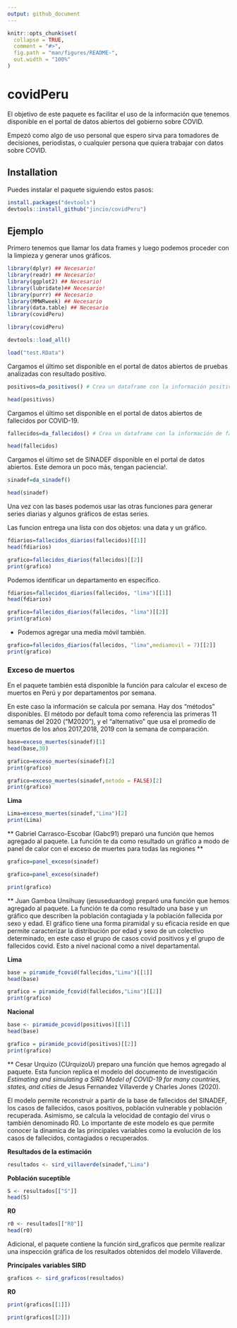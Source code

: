 ```yaml
---
output: github_document
---
```


<!-- README.md is generated from README.Rmd. Please edit that file -->

```r
knitr::opts_chunk$set(
  collapse = TRUE,
  comment = "#>",
  fig.path = "man/figures/README-",
  out.width = "100%"
)
```

# covidPeru

<!-- badges: start -->
<!-- badges: end -->

El objetivo de este paquete es facilitar el uso de la información que tenemos disponible en el portal de datos abiertos del gobierno sobre COVID. 

Empezó como algo de uso personal que espero sirva para tomadores de decisiones, periodistas, o cualquier persona que quiera trabajar con datos sobre COVID.

## Installation

Puedes instalar el paquete siguiendo estos pasos:

``` r
install.packages("devtools")
devtools::install_github("jincio/covidPeru")
```

## Ejemplo

Primero tenemos que llamar los data frames y luego podemos proceder con la limpieza y generar unos gráficos. 

```r
library(dplyr) ## Necesario!
library(readr) ## Necesario!
library(ggplot2) ## Necesario!
library(lubridate)## Necesario!
library(purrr) ## Necesario
library(MMWRweek) ## Necesario
library(data.table) ## Necesario
library(covidPeru) 
```

```r
library(covidPeru)
```

```r
devtools::load_all()
```

```r
load("test.RData")
```

Cargamos el último set disponible en el portal de datos abiertos de pruebas analizadas con resultado positivo. 

```r
positivos=da_positivos() # Crea un dataframe con la información positivos
```

```r
head(positivos)
```

Cargamos el último set disponible en el portal de datos abiertos de fallecidos por COVID-19.

```r
fallecidos=da_fallecidos() # Crea un dataframe con la información de fallecidos.
```

```r
head(fallecidos)
```

Cargamos el último set de SINADEF disponible en el portal de datos abiertos. Este demora un poco más, tengan paciencia!. 

```r
sinadef=da_sinadef()
```

```r
head(sinadef)
```

Una vez con las bases podemos usar las otras funciones para generar series diarias y algunos gráficos de estas series. 

Las funcion entrega una lista con dos objetos: una data y un gráfico. 

```r
fdiarios=fallecidos_diarios(fallecidos)[[1]]
head(fdiarios)
```

```r
grafico=fallecidos_diarios(fallecidos)[[2]]
print(grafico)
```

Podemos identificar un departamento en específico. 

```r
fdiarios=fallecidos_diarios(fallecidos, "lima")[[1]]
head(fdiarios)
```

```r
grafico=fallecidos_diarios(fallecidos, "lima")[[2]]
print(grafico)
```

- Podemos agregar una media móvil también. 

```r
grafico=fallecidos_diarios(fallecidos, "lima",mediamovil = 7)[[2]]
print(grafico)
```

### Exceso de muertos 

En el paquete también está disponible la función para calcular el exceso de muertos en Perú y por departamentos por semana. 

En este caso la información se calcula por semana. Hay dos "métodos" disponibles. El método por default toma como referencia las primeras 11 semanas del 2020 ("M2020"), y el "alternativo" que usa el promedio de muertos de los años 2017,2018, 2019 con la semana de comparación.

```r
base=exceso_muertes(sinadef)[1]
head(base,30)
```

```r
grafico=exceso_muertes(sinadef)[2]
print(grafico)
```

```r
grafico=exceso_muertes(sinadef,metodo = FALSE)[2]
print(grafico)
```

**Lima** 

```r
Lima=exceso_muertes(sinadef,"Lima")[2]
print(Lima)
```

** Gabriel Carrasco-Escobar (Gabc91) preparó una función que hemos agregado al paquete. La función te da como resultado un gráfico a modo de panel de calor con el exceso de muertes para todas las regiones **

```r
grafico=panel_exceso(sinadef)
```

```r
grafico=panel_exceso(sinadef)
```

```r
print(grafico)
```

** Juan Gamboa Unsihuay (jesuseduardog) preparó una función que hemos agregado al paquete. La función te da como resultado una base y un gráfico que describen la población contagiada y la población fallecida por sexo y edad. El gráfico tiene una forma piramidal y su eficacia reside en que permite caracterizar la distribución por edad y sexo de un colectivo determinado, en este caso el grupo de casos covid positivos y el grupo de fallecidos covid. Esto a nivel nacional como a nivel departamental.

**Lima**
```r
base = piramide_fcovid(fallecidos,"Lima")[[1]]
head(base)
```


```r
grafico = piramide_fcovid(fallecidos,"Lima")[[2]]
print(grafico)
```

**Nacional**
```r
base <- piramide_pcovid(positivos)[[1]]
head(base)
```

```r
grafico = piramide_pcovid(positivos)[[2]]
print(grafico)
```

** Cesar Urquizo (CUrquizoU) preparo una función que hemos agregado al paquete. Esta funcion replica el modelo del documento de investigación *Estimating and simulating a SIRD Model of COVID-19 for many countries, states, and cities* de Jesus Fernandez Villaverde y Charles Jones (2020).

El modelo permite reconstruir a partir de la base de fallecidos del SINADEF, los casos de fallecidos, casos positivos, población vulnerable y población recuperada. Asimismo, se calcula la velocidad de contagio del virus o también denominado R0. Lo importante de este modelo es que permite conocer la dinamica de las principales variables como la evolución de los casos de fallecidos, contagiados o recuperados.

**Resultados de la estimación**
```r
resultados <- sird_villaverde(sinadef,"Lima")
```

**Población suceptible**
```r
S <- resultados[["S"]]
head(S)
```

**R0**
```r
r0 <- resultados[["R0"]]
head(r0)
```

Adicional, el paquete contiene la función sird_graficos que permite realizar una inspección gráfica de los resultados obtenidos del modelo Villaverde.

**Principales variables SIRD**
```r
graficos <- sird_graficos(resultados)
```
 
**R0** 
```r
print(graficos[[1]])
```

```r
print(graficos[[2]])
```

